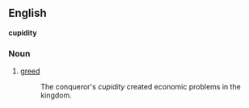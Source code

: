 ==English==
'''cupidity'''
===Noun===
#[[greed]]
#:The conqueror's ''cupidity'' created economic problems in the kingdom.
